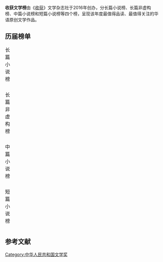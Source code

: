 '''收获文学榜'''由《[[收获_(杂志)|收获]]》文学杂志社于2016年创办，分长篇小说榜、长篇非虚构榜、中篇小说榜和短篇小说榜等四个榜，呈现该年度最值得品读、最值得关注的华语原创文学作品。

== 历届榜单 ==
{| class="wikitable" style="width:90%;"
|+ 长篇小说榜
|- bgcolor="#cccc"
|-
! style="width:5%"|届次
! style="width:5%"|年度
! style="width:8%"|榜首
! style="width:8%"|第二名
! style="width:8%"|第三名
! style="width:8%"|第四名
! style="width:8%"|第五名
! style="width:8%"|第六名
! style="width:8%"|第七名
! style="width:8%"|第八名
! style="width:8%"|第九名
! style="width:8%"|第十名
|-
|align="center"| 一<ref name=第一届>{{Cite web|url=https://cul.qq.com/a/20161231/001632.htm|title=2016“《收获》文学排行榜”专家榜评选结果揭晓|date=2016-12-31|publisher=腾讯网|language=zh-cn|access-date=2021-03-21|archive-date=2017-01-01|archive-url=https://web.archive.org/web/20170101150619/http://cul.qq.com/a/20161231/001632.htm|dead-url=no}}</ref> ||align="center"| 2016 || '''吴亮《朝霞》'''<ref>{{Cite web|url=https://www.sohu.com/a/125085278_102079|title=吴亮与《朝霞》：生活远远大于文学，让它自生自灭吧|date=2017-01-24|publisher=搜狐|author=沈仲旻|language=zh-cn}}</ref> || [[格非|格非]]《望春风》 || [[王安忆|王安忆]]《匿名》 || [[刘继明|刘继明]]《人境》 || [[贾平凹|贾平凹]]《极花》 || 张忌《出家》 || 李凤群《大风》 || [[张悦然|张悦然]]《茧》 || [[方方_(作家)|方方]]《[[软埋|软埋]]》 || 付秀莹《陌上》
|-
|align="center"| 二<ref name=第二届>{{cite web |title=《收获》2017文学榜单：“70后”作家成为中坚力量 |url=http://www.xinhuanet.com/book/2018-02/02/c_129804008.htm |date=2018-02-02 |website=新华网 |language=zh-cn |access-date=2021-03-21 |archive-date=2018-02-06 |archive-url=https://web.archive.org/web/20180206203558/http://www.xinhuanet.com/book/2018-02/02/c_129804008.htm |dead-url=no }}</ref> ||align="center"| 2017 || '''[[宗璞|宗璞]]《北归记》'''<ref>{{Cite web|url=https://epaper.gmw.cn/zhdsb/html/2019-02/13/nw.D110000zhdsb_20190213_6-01.htm|title=宗璞《北归记》出版引起较大反响|date=2019-02-13|publisher=光明网|author=舒晋瑜|language=zh-cn|agency=中华读书报}}</ref> || 范迁《锦瑟》 || 石一枫《心灵外史》 || 李宏伟《国王与抒情诗》 || 刘庆《唇典》 || 梁鸿《梁光正的光》 || 哲贵《猛虎图》 || [[严歌苓|严歌苓]]《芳华》 || [[张翎|张翎]]《劳燕》<ref>{{Cite web|url=http://www.xinhuanet.com//book/2017-08/03/c_129669996.htm|title=张翎新长篇《劳燕》　不只为了写战争|date=2017-08-03|publisher=新华网|author=陈梦溪|language=zh-cn|agency=北京晚报|access-date=2021-03-21|archive-date=2019-06-10|archive-url=https://web.archive.org/web/20190610053127/http://www.xinhuanet.com//book/2017-08/03/c_129669996.htm|dead-url=no}}</ref> || 卢一萍《白山》
|-
|align="center"| 三<ref name=第三届>{{Cite web|url=http://www.chinawriter.com.cn/n1/2018/1210/c403994-30453200.html|title=2018年“收获文学排行榜”揭晓并颁奖，“行走的年代”《收获》论坛同期举行|publisher=中国作家网|author=王婉|language=zh-cn}}</ref> ||align="center"| 2018 || '''[[李洱|李洱]]《[[应物兄|应物兄]]》 ''' || [[王安忆|王安忆]]《考工记》  || [[贾平凹|贾平凹]]《山本》  || [[刘亮程|刘亮程]]《捎话》  || [[韩少功|韩少功]]《修改过程》  || [[笛安|笛安]]《景恒街》 || [[徐则臣|徐则臣]]《北上》<ref>{{Cite web|url=http://www.xinhuanet.com/book/2019-09/17/c_1210283145.htm|title=徐则臣：写《北上》靠的是“现实感”|date=2019-09-17|publisher=新华网|language=zh-cn}}</ref> || [[范小青|范小青]]《灭籍记》 || 陈河《外苏河之战》 || 石一枫《借命而生》
|-
|align="center"| 四<ref name=第四届>{{Cite web|url=https://www.thepaper.cn/newsDetail_forward_5229378|title=2019年收获文学排行榜发布，中国当代文学紧贴人们的心灵|date=2019-12-13|publisher=澎湃|language=zh-cn|access-date=2021-03-21|archive-date=2019-12-24|archive-url=https://web.archive.org/web/20191224125445/https://www.thepaper.cn/newsDetail_forward_5229378|dead-url=no}}</ref> ||align="center"| 2019 || '''[[阿来_(作家)|阿来]]《云中记》 '''<ref>{{Cite web|url=http://qnzj.cyol.com/html/2019-12/03/nw.D110000qnzjb_20191203_2-01.htm|title=阿来《云中记》：一个作家对生命的深爱|date=2019-12-13|publisher=中国青年作家报|author=李晶柯等|language=zh-cn|access-date=2021-03-21|archive-date=2020-02-04|archive-url=https://web.archive.org/web/20200204091940/http://qnzj.cyol.com/html/2019-12/03/nw.D110000qnzjb_20191203_2-01.htm|dead-url=no}}</ref> || 邓一光《人，或所有的士兵》<ref>{{cite web |author1=潘凯雄 |title=《人，或所有的士兵》：活着，但要记住 |url=http://www.xinhuanet.com/book/2019-12/06/c_138610261.htm |website=新华网 |publisher=文汇报 |language=zh-cn |date=2019-12-06 |access-date=2021-03-21 |archive-date=2020-08-08 |archive-url=https://web.archive.org/web/20200808215009/http://www.xinhuanet.com/book/2019-12/06/c_138610261.htm |dead-url=no }}</ref> || 徐皓峰《大地双心》 || 蒋韵《你好，安娜》 || [[格非|格非]]《月落荒寺》  || —— || —— || —— || —— || ——
|-
|align="center"| 五<ref name=第五届>{{Cite web|url=http://www.chinawriter.com.cn/n1/2020/1229/c403994-31982307.html|title=2020收获文学榜公布榜单|date=2020-12-29|publisher=中国作家网|language=zh-cn}}</ref> ||align="center"| 2020 || '''[[王安忆|王安忆]]《一把刀，千个字》'''<ref>{{Cite web|url=https://www.thepaper.cn/newsDetail_forward_9710356|title=评王安忆长篇新作《一把刀，千个字》|date=2020-10-30|publisher=澎湃|author=沈嘉禄|language=zh-cn}}</ref> || 王尧《民谣》 || 路内《雾行者》 || [[迟子建|迟子建]]《烟火漫卷》 || 李宏伟《灰衣简史》 || —— || —— || —— || —— || ——
|-
|align="center"| 六 <ref name=第六届>{{Cite web|url=http://www.chinawriter.com.cn/n1/2022/0111/c403994-32328343.html|title=2021年收获文学榜榜单揭晓|date=2022-01-11|language=zh-cn|work=中国作家网}}</ref>||align="center"| 2021 || '''[[余华|余华]]《[[文城_(小说)|文城]]》''' || 林棹《潮汐图》<ref>{{Cite web|url=http://www.chinawriter.com.cn/n1/2021/0927/c404030-32238180.html|title=《潮汐图》：乌有之蛙与南中国往事|date=2021-09-27|author=刘欣玥|format=zh-cn|work=中国作家网}}</ref> || [[林白_(作家)|林白]]《北流》 || [[东西_(作家)|东西]]《烟火漫卷》 || [[范稳|范稳]]《太阳转身》 || —— || —— || —— || —— || ——
|}

{| class="wikitable" style="width:90%;"
|+ 长篇非虚构榜
|- bgcolor="#cccc"
|-
! style="width:5%"|届次
! style="width:5%"|年度
! style="width:8%"|榜首
! style="width:8%"|第二名
! style="width:8%"|第三名
! style="width:8%"|第四名
! style="width:8%"|第五名
! style="width:8%"|第六名
! style="width:8%"|第七名
! style="width:8%"|第八名
! style="width:8%"|第九名
! style="width:8%"|第十名
|-
|align="center"| 一 ||align="center"| 未设立 ||  ||  ||  ||   ||   ||   ||   ||   ||   ||  
|-
|align="center"| 二<ref name=第二届 /> ||align="center"| 2017 || '''周晓枫《离歌》''' || 普玄《疼痛吧指头》 || [[金宇澄|金宇澄]]《回望》<ref>{{Cite web|url=https://www.thepaper.cn/newsDetail_forward_1592547|title=上海书评︱金宇澄谈《回望》：关于父亲，能写的就这些|date=2017-01-07|publisher=澎湃|author=丁雄飞|language=zh-cn|access-date=2021-03-21|archive-date=2017-09-15|archive-url=https://web.archive.org/web/20170915084220/http://www.thepaper.cn/newsDetail_forward_1592547|dead-url=no}}</ref> || 袁凌《青苔不会消失》 || 黄灯《大地上的亲人：一个农村儿媳眼中的乡村图景》 || [[宁肯|宁肯]]《中关村笔记》 || 云也退《自由与爱之地：入以色列记》 || [[冯骥才|冯骥才]]《激流中》 || 费振钟《兴化八镇记录：乡镇社会的解体与重建》 || 裘山山《家书：青年时期写给父亲母亲》
|-
|align="center"| 三<ref name=第三届 /> ||align="center"| 2018 || '''张新颖《沈从文的前半生》 '''<ref>{{Cite web|url=http://book.sina.com.cn/news/xsxx/2018-03-14/doc-ifyscsmv7409360.shtml|title=《沈从文的前半生：1902—1948》出版与“后半生”合璧|date=2018-03-14|publisher=新浪|language=zh-cn}}</ref> || [[阎连科|阎连科]]《田湖的孩子》  || [[马丽华|马丽华]]《青藏光芒》  || 蓝博洲《幌马车之歌续曲》  || 袁敏“兴隆公社”系列   || 王梆“当代英国观察”系列  || [[余秀华|余秀华]]《且在人间》 || 哲贵《金乡》 || 李鹿《时过子夜灯犹明》 || 殷健灵“访问童年”系列
|-
|align="center"| 四<ref name=第四届 /> ||align="center"| 2019 || '''[[万方|万方]]《你和我》 '''<ref>{{Cite web|url=http://www.chinanews.com/cul/2020/08-10/9261172.shtml|title=万方《你和我》新书发布 濮存昕追忆曹禺|date=2020-08-20|publisher=中国新闻网|author=高凯|language=zh-cn|access-date=2021-03-21|archive-date=2020-12-06|archive-url=https://web.archive.org/web/20201206022026/http://www.chinanews.com/cul/2020/08-10/9261172.shtml|dead-url=no}}</ref> || [[叶兆言|叶兆言]]《南京传》<ref>{{Cite web|url=https://www.thepaper.cn/newsDetail_forward_4177182_1|title=上海书展·专访｜叶兆言：写《南京传》相当于读一次研|date=2019-08-16|publisher=澎湃|author=罗昕等|language=zh-cn}}</ref> || 袁凌《寂静的孩子》 || 卢一萍《祭奠阿里》 || 曾维浩《一个中国人在中国》<ref>{{Cite web|url=https://hunan.voc.com.cn/article/202004/202004170835347320.html|title=我所了解的曾维浩和《一个中国人在中国》|date=2020-04-17|publisher=华声在线|author=黄三畅|language=zh-cn}}</ref> || —— || —— || —— || —— || ——
|-
|align="center"| 五<ref name=第五届 /> ||align="center"| 2020 || '''胡冬林《山林笔记》<ref>{{Cite web|url=http://www.xinhuanet.com/book/2021-01/05/c_139642314.htm|title=《山林笔记》：身体力行的生态写作|date=2021-01-05|publisher=新华网|author=马季|language=zh-cn|agency=人民日报|access-date=2021-03-21|archive-date=2021-01-20|archive-url=https://web.archive.org/web/20210120085852/http://www.xinhuanet.com/book/2021-01/05/c_139642314.htm|dead-url=no}}</ref>''' || 程小莹《张文宏医生》<ref>{{Cite web|url=http://www.chinawriter.com.cn/n1/2021/0126/c404030-32012206.html|title=程小莹《张文宏医生》：焦虑、常识与职业精神|date=2021-01-26|publisher=中国作家网|author=王春林|language=zh-cn|agency=文汇报}}</ref> || 路内《雾行者》 || 袁敏《“燃灯者”系列专栏》 || [[邱华栋|邱华栋]]《北京传》 || —— || —— || —— || —— || ——
|-
|align="center"| 六<ref name=第六届 /> ||align="center"| 2021 || '''陈福民《北纬四十度》''' || [[陈冲_(演员)|陈冲]]《轮到我的时候我该说什么》 || [[李兰妮|李兰妮]]《野地灵光：我住精神病院的日子》 || 李红梅、刘仰东《向北方》 || 杨潇《重走：在公路、河流和驿道上寻找西南联大》 || —— || —— || —— || —— || ——
|}

{| class="wikitable" style="width:90%;"
|+ 中篇小说榜
|- bgcolor="#cccc"
|-
! style="width:5%"|届次
! style="width:5%"|年度
! style="width:8%"|榜首
! style="width:8%"|第二名
! style="width:8%"|第三名
! style="width:8%"|第四名
! style="width:8%"|第五名
! style="width:8%"|第六名
! style="width:8%"|第七名
! style="width:8%"|第八名
! style="width:8%"|第九名
! style="width:8%"|第十名
|-
|align="center"| 一<ref name=第一届 /> ||align="center"| 2016 || '''尹学芸《李海叔叔》<ref>{{Cite web|url=http://www.chinawriter.com.cn/n1/2018/1120/c404030-30409777.html|title=尹学芸《李海叔叔》：此“小”已非彼“小”|date=2018-11-20|publisher=中国作家网|author=王春林|language=zh-cn|agency=新青年周刊（微信公众号）}}</ref>''' || 孙频《我看过草叶葳蕤》 || 张楚《风中事》 || 石一枫《营救麦克黄》 || [[迟子建|迟子建]]《空色林澡屋》 || 陈希我《父》 || 小白《封锁》 || 旧海棠《橙红银白》 || 肖江虹《傩面》 || 宋小词《直立行走》
|-
|align="center"| 二<ref name=第二届 /> ||align="center"| 2017 || '''[[王安忆|王安忆]]《向西向西向南》''' || [[田耳|田耳]]《一天》 || [[张悦然|张悦然]]《大乔小乔》 || 胡迁《大裂》 || [[方方_(作家)|方方]]《花满月》 || 胡性能《生死课》 || 蒋韵《水岸云庐》 || 东君《空山》 || 须一瓜《有人来了》 || 计文君《化城》
|-
|align="center"| 三<ref name=第三届 /> ||align="center"| 2018 || '''[[迟子建|迟子建]]《候鸟的勇敢》 ''' || 周嘉宁《基本美》  || 林森《海里岸上》  || 艾玛《夹叉》  || 王占黑《小花旦的故事》   || 须一瓜《甜蜜点》  || 皮皮《房屋曾安静，世界曾安宁》 || 尤凤伟《老屋》 || 尹学芸《望湖楼》 || 胡学文《龙门》
|-
|align="center"| 四<ref name=第四届 /> ||align="center"| 2019 || '''[[田耳|田耳]]《开屏术》 ''' || 孙频《鲛在水中央》 || 尹学芸《青霉素》 || 徐皓峰《诗眼倦天涯》 || 薛舒《成人记》 || 禹风《下降流》 || 凡一平《我们的师傅》 || 陈春成《音乐家》 || 丁颜《有粮之家》 || 姚鄂梅《外婆要来了》
|-
|align="center"| 五<ref name=第五届 /> ||align="center"| 2020 || '''蒋韵《我们的娜塔莎》''' || 邵丽《黄河故事》 || 周嘉宁《浪的景观》 || [[叶兆言|叶兆言]]《爱好哭泣的窗户》 || 葛亮《飞发》 || 孙频《骑白马者》 || 陈河《天空之境》 || 双雪涛《不间断的人》 || 尹学芸《我所知道的马万春》 || 索南才让《荒原上》
|-
|align="center"| 六<ref name=第六届 /> ||align="center"| 2021 || '''孙频《以鸟兽之名》'''<ref>{{Cite web|url=https://www.jszjw.com/salon/20210610/1623308378561.shtml|title=孙频《以鸟兽之名》：理想主义的逆行与高贵精神的实验|date=2021-06-10|author=冀宏伟|language=zh-cn|work=江苏作家网}}</ref> || 黄立宇《制琴师》 || 艾伟《过往》 || 韩松落《我父亲的奇想之屋》 || 尹学芸《鬼指根》 || 白琳《玫瑰在额头上》 || 王凯《星光》 || 李宏伟《月球隐士》 || 林那北《仰头一看》 || 默音《梦城》
|}

{| class="wikitable" style="width:90%;"
|+ 短篇小说榜
|- bgcolor="#cccc"
|-
! style="width:5%"|届次
! style="width:5%"|年度
! style="width:8%"|榜首
! style="width:8%"|第二名
! style="width:8%"|第三名
! style="width:8%"|第四名
! style="width:8%"|第五名
! style="width:8%"|第六名
! style="width:8%"|第七名
! style="width:8%"|第八名
! style="width:8%"|第九名
! style="width:8%"|第十名
|-
|align="center"| 一<ref name=第一届></ref> ||align="center"| 2016 || '''弋舟《随园》'''<ref>{{Cite web|url=http://www.chinawriter.com.cn/n1/2017/0613/c412910-29337102.html|title=贺嘉钰：十望雪山——弋舟短篇小说《随园》读札|date=2017-06-13|publisher=中国作家网|author=贺嘉钰|language=zh-cn}}</ref> || 蔡东《朋霍费尔从五楼纵身一跃》 || 叶弥《雪花禅》 || [[苏童|苏童]]《万用表》 || 双雪涛《跷跷板》 || 须一瓜《灰鲸》 || [[田耳|田耳]]《给灵魂穿白衣》 || 艾伟《小满》 || 鲁敏《拥抱》 || 储福金《棋语·搏杀》
|-
|align="center"| 二<ref name=第二届 /> ||align="center"| 2017 || '''[[苏童|苏童]]《玛多娜生意》''' || [[莫言|莫言]]《故乡人事》<ref>{{Cite web|url=http://www.xinhuanet.com/book/2017-09/24/c_129709601.htm|title=《故乡人事》与莫言的再出发|date=2017-09-24|publisher=新华网|author=王尧|language=zh-cn|agency=北京日报}}</ref> || [[毕飞宇|毕飞宇]]《两瓶酒》 || 艾玛《白耳夜鹭》 || [[张楚_(作家)|张楚]]《人人都有一口漂亮的牙齿》 || [[万玛才旦|万玛才旦]]《气球》 || 董夏青青《科恰里特山下》 || 李浩《自我，镜子与图书馆》 || 周嘉宁《去崇明岛上看一看》 || [[刘庆邦|刘庆邦]]《燕子衔泥到梅家》
|-
|align="center"| 三<ref name=第三届 /> ||align="center"| 2018 || '''班宇《逍遥游》 '''<ref>{{Cite web|url=http://www.infzm.com/content/184519|title=小说家班宇《逍遥游》出版：北方不是过去，而是未来|date=2020-05-27|publisher=南方周末|language=zh-cn}}</ref> || 斯继东《禁指》  || [[莫言|莫言]]《等待摩西》  || [[阎连科|阎连科]]《道长》 || 房伟《杭州鲁迅二三事》 || 鲁敏《球与枪》  || 肖克凡《特殊任务》 || 次仁罗布《红尘慈悲》 || 薛舒《相遇》 || 任晓雯《换肾记》<ref>{{Cite web|url=https://www.sohu.com/a/240536997_252331|title=任晓雯：从新闻到小说——我为什么写作《换肾记》|date=2018-07-11|publisher=搜狐|author=任晓雯|language=zh-cn|agency=《小说月报》}}</ref>
|-
|align="center"| 四<ref name=第四届 /> ||align="center"| 2019 || '''[[迟子建|迟子建]]《炖马靴》 '''<ref>{{Cite web|url=https://www.sohu.com/a/388531005_120244154|title=北极村的文学精灵 ———读迟子建短篇小说集《炖马靴》|date=2020-04-16|language=zh-cn|work=搜狐}}</ref> || 黄锦树《迟到的青年》 || 邵丽《天台上的父亲》 || 李宏伟《沙鲸》 || 弋舟《核桃树下金银花》 || 双雪涛《起夜》 || 蔡东《伶仃》 || [[宁肯|宁肯]]《火车》 || 张惠雯《天使》 || 朱山坡《荀滑脱逃》
|-
|align="center"| 五<ref name=第五届 /> ||align="center"| 2020 || '''艾伟《最后一天和另外的某一天》''' || 哲贵《仙境》 || [[田耳|田耳]]《瀑布守门人》 || 邓一光《离开中英街需要注意什么》 || 弋舟《人类的算法》 || 张惠雯《玫瑰，玫瑰》 || [[徐则臣|徐则臣]]《虞公山》 || 王占黑《去大润发》 || 唐颖《鹭鸶姐姐》 || [[宁肯|宁肯]]《探照灯》
|-
|align="center"| 六<ref name=第六届 /> ||align="center"| 2021 || '''钟求是《地上的天空》''' <ref>{{Cite web|url=https://new.qq.com/omn/20211030/20211030A02Q4C00.html|title=钟求是《地上的天空》：现实中的隐秘与虚幻｜阅读时光|date=2021-10-30|author=张中民|language=zh-cn|work=腾讯网}}</ref>|| 赵松《等下雪》 || [[铁凝|铁凝]]《信使》 || 叶昕昀《孔雀》 || [[万玛才旦|万玛才旦]]《水果硬糖》 || 董夏青青《冻土观测段》 || 三三《晚春》 || [[路内|路内]]《跳马》 || 石一枫《半张脸》 || [[迟子建|迟子建]]《喝汤的声音》
|}

== 参考文献 ==
{{reflist|2}}

[[Category:中华人民共和国文学奖|Category:中华人民共和国文学奖]]